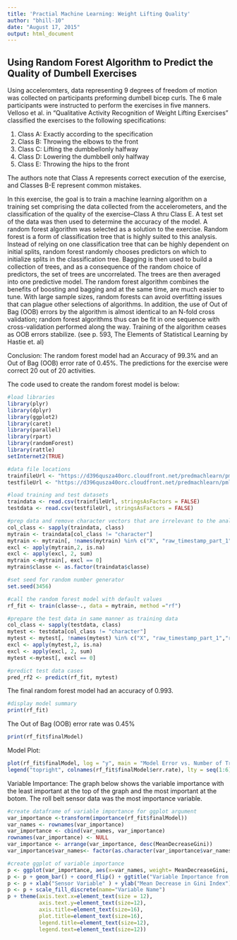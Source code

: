 ```yaml
---
title: 'Practial Machine Learning: Weight Lifting Quality'
author: "bhill-10"
date: "August 17, 2015"
output: html_document
---
```

Using Random Forest Algorithm to Predict the Quality of Dumbell Exercises
---

Using acceleromters, data representing 9 degrees of freedom of motion was collected on participants preforming dumbell bicep curls.  The 6 male participants were instructed to perform the exercises in five manners.  Velloso et al. in "Qualitative Activity Recognition of Weight Lifting Exercises" classified the exercises to the following specifications:

1. Class A: Exactly according to the specification 
2. Class B: Throwing the elbows to the front 
3. Class C: Lifting the dumbbellonly halfway 
4. Class D: Lowering the dumbbell only halfway
5. Class E: Throwing the hips to the front 

The authors note that Class A represents correct execution of the exercise, and Classes B-E represent common mistakes.

In this exercise, the goal is to train a machine learning algorithm on a training set comprising the data collected from the accelerometers, and the classification of the quality of the exercise--Class A thru Class E. A test set of the data was then used to determine the accuracy of the model.  A random forest algorithm was selected as a solution to the exercise.  Random forest is a form of classification tree that is highly suited to this analysis.  Instead of relying on one classification tree that can be highly dependent on initial splits, random forest randomly chooses predictors on which to initialize splits in the classification tree.  Bagging is then used to build a collection of trees, and as a consequence of the random choice of predictors, the set of trees are uncorrelated.  The trees are then averaged into one predictive model.  The random forest algorithm combines the benefits of boosting and bagging and at the same time, are much easier to tune.  With large sample sizes, random forests can avoid overfitting issues that can plague other selections of algorithms.  In addition, the use of Out of Bag (OOB) errors by the algorithm is almost identical to an N-fold cross validation; random forest algorithms thus can be fit in one sequence with cross-validation performed along the way. Training of the algorithm ceases as OOB errors stabilize. (see p. 593, The Elements of Statistical Learning by Hastie et. al)

Conclusion:  The random forest model had an Accuracy of 99.3% and an Out of Bag (OOB) error rate of 0.45%.  The predictions for the exercise were correct 20 out of 20 activities.


The code used to create the random forest model is below:
```r
#load libraries
library(plyr)
library(dplyr)
library(ggplot2)
library(caret)
library(parallel)
library(rpart)
library(randomForest)
library(rattle)
setInternet2(TRUE)
```

```r
#data file locations
trainfileUrl <- "https://d396qusza40orc.cloudfront.net/predmachlearn/pml-training.csv"
testfileUrl <- "https://d396qusza40orc.cloudfront.net/predmachlearn/pml-testing.csv"

#load training and test datasets
traindata <- read.csv(trainfileUrl, stringsAsFactors = FALSE)
testdata <- read.csv(testfileUrl, stringsAsFactors = FALSE)

#prep data and remove character vectors that are irrelevant to the analysis
col_class <- sapply(traindata, class)
mytrain <- traindata[col_class != "character"]
mytrain <- mytrain[, !names(mytrain) %in% c("X", "raw_timestamp_part_1","raw_timestamp_part_2", "num_window")]
excl <- apply(mytrain,2, is.na)
excl <- apply(excl, 2, sum)
mytrain <-mytrain[, excl == 0]
mytrain$classe <- as.factor(traindata$classe)

#set seed for random number generator
set.seed(3456)

#call the random forest model with default values
rf_fit <- train(classe~., data = mytrain, method ="rf")

#prepare the test data in same manner as training data
col_class <- sapply(testdata, class)
mytest <- testdata[col_class != "character"]
mytest <- mytest[, !names(mytest) %in% c("X", "raw_timestamp_part_1","raw_timestamp_part_2", "num_window")]
excl <- apply(mytest,2, is.na)
excl <- apply(excl, 2, sum)
mytest <-mytest[, excl == 0]

#predict test data cases
pred_rf2 <- predict(rf_fit, mytest)
```

The final random forest model had an accuracy of 0.993.
```r
#display model summary
print(rf_fit)
```

The Out of Bag (OOB) error rate was 0.45%
```r
print(rf_fit$finalModel)
```

Model Plot:
```r
plot(rf_fit$finalModel, log = "y", main = "Model Error vs. Number of Trees")
legend("topright", colnames(rf_fit$finalModel$err.rate), lty = seq(1:6), col = seq(1:6), cex=0.8)
```

Variable Importance: The graph below shows the variable importance with the least important at the top of the graph and the most important at the botom.  The roll belt sensor data was the most importance variable.

```r
#create dataframe of variable importance for ggplot argument
var_importance <-transform(importance(rf_fit$finalModel))
var_names <- rownames(var_importance)
var_importance <- cbind(var_names, var_importance)
rownames(var_importance) <- NULL
var_importance <- arrange(var_importance, desc(MeanDecreaseGini))
var_importance$var_names<- factor(as.character(var_importance$var_names), levels=var_importance$var_names)

#create ggplot of variable importance
p <- ggplot(var_importance, aes(x=var_names, weight= MeanDecreaseGini, fill=var_names))
p <- p + geom_bar() + coord_flip() + ggtitle("Variable Importance from Random Forest Fit")
p <- p + xlab("Sensor Variable" ) + ylab("Mean Decrease in Gini Index")
p <- p + scale_fill_discrete(name="Variable Name") 
p + theme(axis.text.x=element_text(size = 12),
          axis.text.y=element_text(size=12),
          axis.title=element_text(size=16),
          plot.title=element_text(size=16),
          legend.title=element_text(size=12),
          legend.text=element_text(size=12))
```



